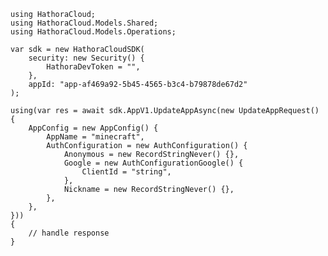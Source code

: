 ```unity UpdateApp.
using HathoraCloud;
using HathoraCloud.Models.Shared;
using HathoraCloud.Models.Operations;

var sdk = new HathoraCloudSDK(
    security: new Security() {
        HathoraDevToken = "",
    },
    appId: "app-af469a92-5b45-4565-b3c4-b79878de67d2"
);

using(var res = await sdk.AppV1.UpdateAppAsync(new UpdateAppRequest() {
    AppConfig = new AppConfig() {
        AppName = "minecraft",
        AuthConfiguration = new AuthConfiguration() {
            Anonymous = new RecordStringNever() {},
            Google = new AuthConfigurationGoogle() {
                ClientId = "string",
            },
            Nickname = new RecordStringNever() {},
        },
    },
}))
{
    // handle response
}
```
